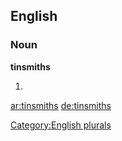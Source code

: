 
==English==

===Noun===
'''tinsmiths'''

# {{plural of|[[tinsmith]]}}

[[Category:English plurals]]

[[ar:tinsmiths]]
[[de:tinsmiths]]